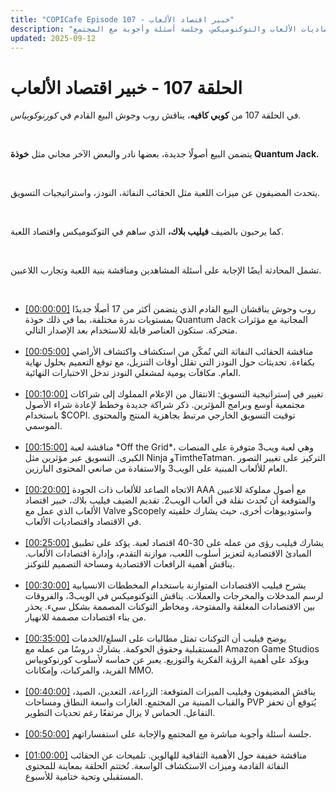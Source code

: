 ```yaml
---
title: "COPICafe Episode 107 - خبير اقتصاد الألعاب"
description: "ملخص وتحليل تفصيلي لحلقة كوبي كافيه 107 التي تتناول بيع الأصول القادم، الحقائب النفاثة، النودز، إستراتيجية التسويق، الضيف فيليب بلاك حول اقتصاديات الألعاب والتوكنوميكس، وجلسة أسئلة وأجوبة مع المجتمع."
updated: 2025-09-12
---
```


# الحلقة 107 - <span className="text-orange-500">خبير اقتصاد الألعاب</span>  

في الحلقة 107 من **كوبي كافيه**، يناقش روب وجوش البيع القادم في *كورنوكوبياس.*  

</br>  

يتضمن البيع أصولًا جديدة، بعضها نادر والبعض الآخر مجاني مثل **خوذة Quantum Jack.**  

</br>  

يتحدث المضيفون عن ميزات اللعبة مثل الحقائب النفاثة، النودز، واستراتيجيات التسويق.  

</br>  

كما يرحبون بالضيف **فيليب بلاك،** الذي ساهم في التوكنوميكس واقتصاد اللعبة.  

</br>  

تشمل المحادثة أيضًا الإجابة على أسئلة المشاهدين ومناقشة بنية اللعبة وتجارب اللاعبين.  

</br>  

<ul className="styled-list">
  <li>
    <a href="https://youtube.com/watch?v=I_xZqwoj87s&t=0" class="text-orange-500">[00:00:00]</a>  
    روب وجوش يناقشان البيع القادم الذي يتضمن أكثر من 17 أصلًا جديدًا بمستويات ندرة مختلفة، بما في ذلك خوذة Quantum Jack المجانية مع مؤثرات متحركة. ستكون العناصر قابلة للاستخدام بعد الإصدار التالي.
  </li>

</br>  

  <li>
    <a href="https://youtube.com/watch?v=I_xZqwoj87s&t=300" class="text-orange-500">[00:05:00]</a>  
    مناقشة الحقائب النفاثة التي تُمكّن من استكشاف واكتشاف الأراضي بكفاءة. تحديثات حول النودز التي تقلل أوقات التنزيل، مع توقع التعميم بحلول نهاية العام. مكافآت يومية لمشغلي النودز تدخل الاختبارات النهائية.
  </li>

</br>  

  <li>
    <a href="https://youtube.com/watch?v=I_xZqwoj87s&t=600" class="text-orange-500">[00:10:00]</a>  
    تغيير في إستراتيجية التسويق: الانتقال من الإعلام المملوك إلى شراكات مجتمعية أوسع وبرامج المؤثرين. ذكر شراكة جديدة وخطط لإعادة شراء الأصول باستخدام $COPI. توقيت التسويق الخارجي مرتبط بجاهزية المنتج والمحتوى الموسمي.
  </li>

</br>  

  <li>
    <a href="https://youtube.com/watch?v=I_xZqwoj87s&t=900" class="text-orange-500">[00:15:00]</a>  
    مناقشة لعبة *Off the Grid*، وهي لعبة ويب3 متوفرة على المنصات الكبرى. التسويق عبر مؤثرين مثل Ninja وTimtheTatman. التركيز على تغيير التصور العام للألعاب المبنية على الويب3 والاستفادة من صانعي المحتوى البارزين.
  </li>

</br>  

  <li>
    <a href="https://youtube.com/watch?v=I_xZqwoj87s&t=1200" class="text-orange-500">[00:20:00]</a>  
    الاتجاه الصاعد للألعاب ذات الجودة AAA مع أصول مملوكة للاعبين والمتوقعة أن تُحدث نقلة في ألعاب الويب2. تقديم الضيف فيليب بلاك، خبير اقتصاد الألعاب الذي عمل مع Valve وScopely واستوديوهات أخرى، حيث يشارك خلفيته في الاقتصاد واقتصاديات الألعاب.
  </li>

</br>  

  <li>
    <a href="https://youtube.com/watch?v=I_xZqwoj87s&t=1500" class="text-orange-500">[00:25:00]</a>  
    يشارك فيليب رؤى من عمله على 30-40 اقتصاد لعبة. يؤكد على تطبيق المبادئ الاقتصادية لتعزيز أسلوب اللعب، موازنة التقدم، وإدارة اقتصادات الألعاب. يناقش أهمية الرافعات الاقتصادية ومساحة التصميم للتوكنز.
  </li>

</br>  

  <li>
    <a href="https://youtube.com/watch?v=I_xZqwoj87s&t=1800" class="text-orange-500">[00:30:00]</a>  
    يشرح فيليب الاقتصادات المتوازنة باستخدام المخططات الانسيابية لرسم المدخلات والمخرجات والعملات. يناقش التوكنوميكس في الويب3، والفروقات بين الاقتصادات المغلقة والمفتوحة، ومخاطر التوكنات المصممة بشكل سيء. يحذر من بناء اقتصادات مصممة للانهيار.
  </li>

</br>  

  <li>
    <a href="https://youtube.com/watch?v=I_xZqwoj87s&t=2100" class="text-orange-500">[00:35:00]</a>  
    يوضح فيليب أن التوكنات تمثل مطالبات على السلع/الخدمات المستقبلية وحقوق الحوكمة. يشارك دروسًا من عمله مع Amazon Game Studios ويؤكد على أهمية الرؤية الفكرية والتوزيع. يعبر عن حماسه لأسلوب كورنوكوبياس الفريد، والمركبات، وإمكانات MMO.
  </li>

</br>  

  <li>
    <a href="https://youtube.com/watch?v=I_xZqwoj87s&t=2400" class="text-orange-500">[00:40:00]</a>  
    يناقش المضيفون وفيليب الميزات المتوقعة: الزراعة، التعدين، الصيد، والقباب المبنية من المجتمع. الغارات واسعة النطاق ومساحات PVP يُتوقع أن تحفز التفاعل. الحماس لا يزال مرتفعًا رغم تحديات التطوير.
  </li>

</br>  

  <li>
    <a href="https://youtube.com/watch?v=I_xZqwoj87s&t=3000" class="text-orange-500">[00:50:00]</a>  
    جلسة أسئلة وأجوبة مباشرة مع المجتمع والإجابة على استفساراتهم.
  </li>

</br>  

  <li>
    <a href="https://youtube.com/watch?v=I_xZqwoj87s&t=3600" class="text-orange-500">[01:00:00]</a>  
    مناقشة خفيفة حول الأهمية الثقافية للهالوين. تلميحات عن الحقائب النفاثة القادمة وميزات الاستكشاف الواسعة. تُختتم الحلقة بمعاينة للمحتوى المستقبلي وتحية ختامية للأسبوع.
  </li>
</ul>
